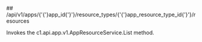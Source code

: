 
<MethodPill method="get" />
## /api/v1/apps/{'{'}app_id{'}'}/resource_types/{'{'}app_resource_type_id{'}'}/resources

Invokes the c1.api.app.v1.AppResourceService.List method.